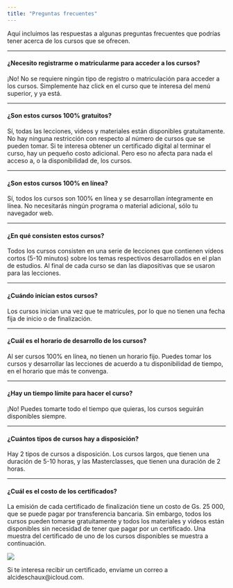 ```yaml
---
title: "Preguntas frecuentes"
---
```


Aquí incluimos las respuestas a algunas preguntas frecuentes que podrías tener acerca de los cursos que se ofrecen.

***

#### **¿Necesito registrarme o matricularme para acceder a los cursos?**
¡No! No se requiere ningún tipo de registro o matriculación para acceder a los cursos. Simplemente haz click en el curso que te interesa del menú superior, y ya está.

***

#### **¿Son estos cursos 100% gratuitos?**

Sí, todas las lecciones, videos y materiales están disponibles gratuitamente. No hay ninguna restricción con respecto al número de cursos que se pueden tomar. Si te interesa obtener un certificado digital al terminar el curso, hay un pequeño costo adicional. Pero eso no afecta para nada el acceso a, o la disponibilidad de, los cursos.

***

#### **¿Son estos cursos 100% en línea?**

Sí, todos los cursos son 100% en línea y se desarrollan íntegramente en línea. No necesitarás ningún programa o material adicional, sólo tu navegador web.

***

#### **¿En qué consisten estos cursos?**

Todos los cursos consisten en una serie de lecciones que contienen vídeos cortos (5-10 minutos) sobre los temas respectivos desarrollados en el plan de estudios. Al final de cada curso se dan las diapositivas que se usaron para las lecciones.

***

#### **¿Cuándo inician estos cursos?**

Los cursos inician una vez que te matricules, por lo que no tienen una fecha fija de inicio o de finalización.

***

#### **¿Cuál es el horario de desarrollo de los cursos?**

Al ser cursos 100% en línea, no tienen un horario fijo. Puedes tomar los cursos y desarrollar las lecciones de acuerdo a tu disponibilidad de tiempo, en el horario que más te convenga.

***

#### **¿Hay un tiempo límite para hacer el curso?**

¡No! Puedes tomarte todo el tiempo que quieras, los cursos seguirán disponibles siempre.

***

#### **¿Cuántos tipos de cursos hay a disposición?**

Hay 2 tipos de cursos a disposición. Los cursos largos, que tienen una duración de 5-10 horas, y las Masterclasses, que tienen una duración de 2 horas.

***

#### **¿Cuál es el costo de los certificados?**

La emisión de cada certificado de finalización tiene un costo de Gs. 25 000, que se puede pagar por transferencia bancaria. Sin embargo, todos los cursos pueden tomarse gratuitamente y todos los materiales y videos están disponibles sin necesidad de tener que pagar por un certificado. Una muestra del certificado de uno de los cursos disponibles se muestra a continuación.

![](certificado.png)

Si te interesa recibir un certificado, envíame un correo a alcideschaux@icloud.com. 